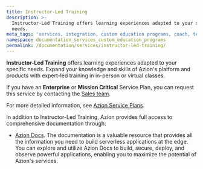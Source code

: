 ```yaml
---
title: Instructor-Led Training
description: >-
  Instructor-Led Training offers learning experiences adapted to your specific
  needs.
meta_tags: 'services, integration, custom education programs, coach, teach, learn'
namespace: documentation_services_custom_education_programs
permalink: /documentation/services/instructor-led-training/
---
```


**Instructor-Led Training** offers learning experiences adapted to your specific needs. Expand your knowledge and skills of Azion's platform and products with expert-led training in in-person or virtual classes.

If you have an **Enterprise** or **Mission Critical** Service Plan, you can request this service by contacting the [Sales team](https://www.azion.com/en/contact-sales/).

For more detailed information, see [Azion Service Plans](https://www.azion.com/en/professional-services/).

In addition to Instructor-Led Training, Azion provides full access to comprehensive documentation through:

- [Azion Docs](/en/documentation/). The documentation is a valuable resource that provides all the information you need to build serverless applications at the edge. You can explore and utilize Azion Docs to build, secure, deploy, and observe powerful applications, enabling you to maximize the potential of Azion's services.



